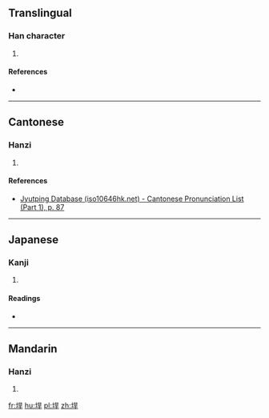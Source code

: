 ==Translingual==

===Han character===
{{Han char|rn=32|rad=土|as=07|sn=10|four=|canj=土日一十 (GAMJ)|ids=⿰[[土]][[旱]]}}

# {{defn|Han|sort=土07}}

====References====
* {{Han ref|kx=0229.130|dkj=05101|dj=0465.040|hdz=10443.170|uh=57BE|ud=22462}}

----

==Cantonese==

===Hanzi===
{{yue-hanzi|jyut=[[hon6]]|y=hon6}}

# {{defn|lang=yue|sort=土07}}

====References====
* [http://www.iso10646hk.net/jp/document/download.jsp Jyutping Database (iso10646hk.net) - Cantonese Pronunciation List (Part 1), p. 87]

----

==Japanese==

===Kanji===
{{ja-kanji|grade=|rs=土07}}

# {{defn|lang=ja|sort=土07}}

====Readings====
* {{ja-readings|on=[[かん]] (kan), [[がん]] (gan)|kun=}}

----

==Mandarin==

===Hanzi===
{{cmn-hanzi|pin=[[hàn]] ([[han4]])|wg=han<sup>4</sup>}}

# {{defn|lang=cmn|sort=土07}}

[[fr:垾]]
[[hu:垾]]
[[pl:垾]]
[[zh:垾]]